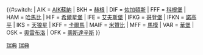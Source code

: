 {{#switch:{{{1|}}}
<!--瑞超-->
| AIK = [[AIK足球隊|AIK蘇納]]
| BKH = [[赫根足球會|赫根]]
| DIF = [[佐加頓斯體育會足球隊|佐加頓斯]]
| FFF = [[科根堡足球會|科根堡]]
| HAM = [[哈馬比足球會|哈馬比]]
| HIF = [[希爾星堡體育會|希爾星堡]]
| IFE = [[艾夫斯堡體育會|艾夫斯堡]]
| IFKG = [[哥登堡體育會|哥登堡]]
| IFKN = [[諾高平體育會|諾高平]]
| IKS = [[天狼星競技俱樂部足球隊|天狼星]]
| KFF = [[卡爾馬FF|卡爾馬]]
| MAIF = [[米贊比體育會|米贊比]]
| MFF = [[馬模FF|馬模]]
| VAR = [[華堡球類及體育會|華堡]]
| OSK = [[奧雷布洛體育俱樂部|奧雷布洛]]
| OFK = [[厄斯特松德足球俱樂部|奧斯達辛斯]]
}}<noinclude>
{{documentation}}
[[Category:歐洲足球模板|瑞典]]
[[Category:足球模板|瑞典]]
</noinclude>